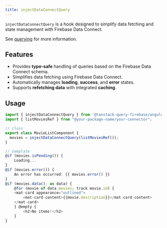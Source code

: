 ```yaml
---
title: injectDataConnectQuery
---
```


`injectDataConnectQuery` is a hook designed to simplify data fetching and state management with Firebase Data Connect.

See [querying](/angular/data-connect/querying) for more information.

## Features

- Provides <b>type-safe</b> handling of queries based on the Firebase Data Connect schema.
- Simplifies data fetching using Firebase Data Connect.
- Automatically manages <b>loading</b>, <b>success</b>, and <b>error</b> states.
- Supports <b>refetching data</b> with integrated <b>caching</b>.

## Usage

```ts
import { injectDataConnectQuery } from '@tanstack-query-firebase/angular/data-connect';
import { listMoviesRef } from "@your-package-name/your-connector";

// class
export class MovieListComponent {
  movies = injectDataConnectQuery(listMoviesRef());
}

// template
@if (movies.isPending()) {
    Loading...
}
@if (movies.error()) {
    An error has occurred: {{ movies.error() }}
}
@if (movies.data(); as data) {
    @for (movie of data.movies; track movie.id) {
    <mat-card appearance="outlined">
        <mat-card-content>{{movie.description}}</mat-card-content>
    </mat-card>
    } @empty {
        <h2>No items!</h2>
    }
}
```

